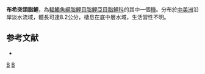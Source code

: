 {{Speciesbox 
| taxon = Roeboides bouchellei
| status = NE
| status_system = IUCN3.1
| authority =  [[Fowler|Fowler]], 1923
| synonyms = *''Roeboides salvadoris''<br /><small>Hildebrand, 1925</small>
}}
'''布希突頜脂鯉'''，為[[輻鰭魚綱|輻鰭魚綱]][[脂鯉目|脂鯉目]][[脂鯉亞目|脂鯉亞目]][[脂鯉科|脂鯉科]]的其中一個[[種|種]]。分布於[[中美洲|中美洲]]沿岸淡水流域，體長可達8.2公分，棲息在底中層水域，生活習性不明。

==参考文献==
{{refbegin}}
*{{FishBase_species|genus=Roeboides|species=bouchellei|year=2014|month=1}}
{{refend}}

{{Taxonbar|from=Q5633852}}

[[Category:突頜脂鯉屬|B]]
[[Category:1923年描述的鱼类|B]]


{{魚類小作品}}